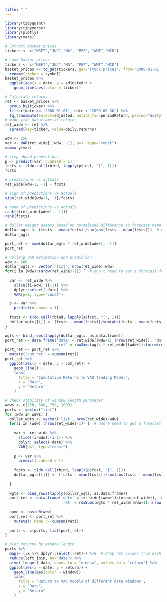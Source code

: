 ```yaml
---
title: " "
---
```


```r
library(tidyquant)
library(tidyverse)
library(plotly)
library(vars)
```


```r
# Extract basket prices
tickers <- c("MSFT","JNJ","MA", "PEP", "WMT","MCD")
```

```r
# Load basket prices
tickers <- c("MSFT","JNJ","MA", "PEP", "WMT","MCD")
basket_prices <- tq_get(tickers, get='stock.prices', from='2008-01-01', to = '2020-09-30') %>%
  rename(ticker = symbol)
basket_prices %>%
  ggplot(aes(x = date, y = adjusted)) +
    geom_line(aes(color = ticker))
```

```r
# Calculate returns
ret <- basket_prices %>%
  group_by(ticker) %>%
  filter(date >= '2008-01-01', date < '2020-09-30') %>%
  tq_transmute(select=adjusted, mutate_fun=periodReturn, period="daily", type="log")
# make wide dataframe of returns
ret_wide <- ret %>%
  spread(key=ticker, value=daily.returns)
```

```r
wdw <- 250
var <- VAR(ret_wide[1:wdw, -1], p=1, type="const")
summary(var)
```

```r
# step ahead predictions
p <- predict(var, n.ahead = 1) 
fcsts <- t(do.call(rbind, lapply(p$fcst, "[", 1)))
fcsts
```

```r
# predictions vs actuals
ret_wide[wdw+1, -1] - fcsts
```

```r
# sign of predictions vs actuals
sign(ret_wide[wdw+1, -1]/fcsts)
```

```r
# rank of predictions vs actuals
rank(t(ret_wide[wdw+1, -1]))
rank(fcsts)
```

```r
# dollar weight assets based on normalised difference to forecast mean basket return
dollar_wgts <- (fcsts - mean(fcsts))/sum(abs(fcsts - mean(fcsts)))  # h.t. Ernie Chan
dollar_wgts
```

```r
port_ret <- sum(dollar_wgts * ret_wide[wdw+1, -1])
port_ret
```

```r
# rolling VAR estimation and prediction
wdw <- 500
dollar_wgts <- vector('list', nrow(ret_wide)-wdw)
for(i in (wdw):(nrow(ret_wide)-1)) {  # don't need to get a forecast for the final data point for backtesting purposes
  
  var <- ret_wide %>%
    slice((i-wdw):(i-1)) %>%
    dplyr::select(-date) %>%
    VAR(p=1, type="const")
  
  p <- var %>% 
    predict(n.ahead = 1)
  
  fcsts <- t(do.call(rbind, lapply(p$fcst, "[", 1)))
  dollar_wgts[[i]] <- (fcsts - mean(fcsts))/sum(abs(fcsts - mean(fcsts))) 
}
```

```r
wgts <- bind_rows(lapply(dollar_wgts, as.data.frame))
port_ret <- data.frame('date' = ret_wide[(wdw+1):(nrow(ret_wide)), 'date'], 
                       'ret' = rowSums(wgts * ret_wide[(wdw+1):(nrow(ret_wide)), -1]))  # first wgt is from idx==wdw, assign return from wdw:(wdw+1)
port_ret <- port_ret %>%
  mutate('cum_ret' = cumsum(ret))
port_ret %>%
  ggplot(aes(x = date, y = cum_ret)) +
    geom_line() +
    labs(
      title = 'Cumulative Returns to VAR Trading Model',
      x = 'Date',
      y = 'Return'
    )
```

```r
# check stability of window length parameter
wdws <- c(250, 500, 750, 1000)
ports <- vector("list")
for (wdw in wdws) {
  dollar_wgts <- vector('list', nrow(ret_wide)-wdw)
  for(i in (wdw):(nrow(ret_wide)-1)) {  # don't need to get a forecast for the final data point for backtesting purposes
    
    var <- ret_wide %>%
      slice((i-wdw):(i-1)) %>%
      dplyr::select(-date) %>%
      VAR(p=1, type="const")
    
    p <- var %>% 
      predict(n.ahead = 1)
    
    fcsts <- t(do.call(rbind, lapply(p$fcst, "[", 1)))
    dollar_wgts[[i]] <- (fcsts - mean(fcsts))/sum(abs(fcsts - mean(fcsts)))  # h.t. Ernie Chan
    
  }
  
  wgts <- bind_rows(lapply(dollar_wgts, as.data.frame))
  port_ret <- data.frame('date' = ret_wide[(wdw+1):(nrow(ret_wide)), 'date'], 
                         'ret' = rowSums(wgts * ret_wide[(wdw+1):(nrow(ret_wide)), -1]))  # first wgt is from idx==wdw, assign return from wdw:(wdw+1)
  
  name <- paste0(wdw)
  port_ret <- port_ret %>%
    mutate(!!name := cumsum(ret))
  
  ports <- c(ports, list(port_ret))
}
```

```r
# plot returns by window length
ports %>%
  map(~ (.x %>% dplyr::select(-ret))) %>%  # drop ret column from each dataframe in list
  reduce(left_join, by="date") %>%  
  pivot_longer(-date, names_to = "window", values_to = "return") %>%
  ggplot(aes(x = date, y = return)) +
    geom_line(aes(color = window)) +
    labs(
      title = 'Return to VAR models of different data windows',
      x = "Date",
      y = "Return"
    )
```

